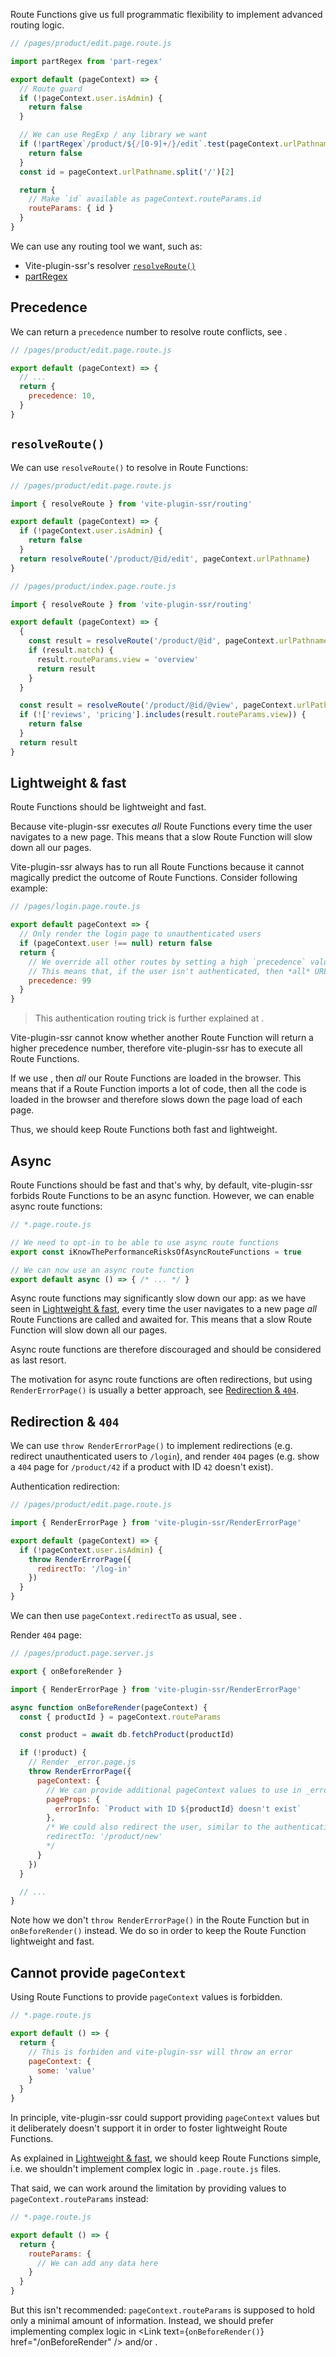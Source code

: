 
Route Functions give us full programmatic flexibility to implement advanced routing logic.

```js
// /pages/product/edit.page.route.js

import partRegex from 'part-regex'

export default (pageContext) => {
  // Route guard
  if (!pageContext.user.isAdmin) {
    return false
  }

  // We can use RegExp / any library we want
  if (!partRegex`/product/${/[0-9]+/}/edit`.test(pageContext.urlPathname)) {
    return false
  }
  const id = pageContext.urlPathname.split('/')[2]

  return {
    // Make `id` available as pageContext.routeParams.id
    routeParams: { id }
  }
}
```

We can use any routing tool we want, such as:
 - Vite-plugin-ssr's <Link text="Route String" href="/route-string" /> resolver [`resolveRoute()`](#resolveroute)
 - [partRegex](https://github.com/brillout/part-regex)


## Precedence

We can return a `precedence` number to resolve route conflicts, see <Link href="/routing-precedence" />.

```js
// /pages/product/edit.page.route.js

export default (pageContext) => {
  // ...
  return {
    precedence: 10,
  }
}
```

## `resolveRoute()`

We can use `resolveRoute()` to resolve <Link text="Route Strings" href="/route-string" /> in Route Functions:

```js
// /pages/product/edit.page.route.js

import { resolveRoute } from 'vite-plugin-ssr/routing'

export default (pageContext) => {
  if (!pageContext.user.isAdmin) {
    return false
  }
  return resolveRoute('/product/@id/edit', pageContext.urlPathname)
}
```

```js
// /pages/product/index.page.route.js

import { resolveRoute } from 'vite-plugin-ssr/routing'

export default (pageContext) => {
  {
    const result = resolveRoute('/product/@id', pageContext.urlPathname)
    if (result.match) {
      result.routeParams.view = 'overview'
      return result
    }
  }

  const result = resolveRoute('/product/@id/@view', pageContext.urlPathname)
  if (!['reviews', 'pricing'].includes(result.routeParams.view)) {
    return false
  }
  return result
}
```


## Lightweight & fast

Route Functions should be lightweight and fast.

Because vite-plugin-ssr executes *all* Route Functions every time the user navigates to a new page. This means that a slow Route Function will slow down all our pages.

Vite-plugin-ssr always has to run all Route Functions because it cannot magically predict the outcome of Route Functions. Consider following example:

```js
// /pages/login.page.route.js

export default pageContext => {
  // Only render the login page to unauthenticated users
  if (pageContext.user !== null) return false
  return {
    // We override all other routes by setting a high `precedence` value of `99`.
    // This means that, if the user isn't authenticated, then *all* URLs render the login page.
    precedence: 99
  }
}
```

> This authentication routing trick is further explained at <Link href="/page-redirection#authentication" />.

Vite-plugin-ssr cannot know whether another Route Function will return a higher precedence number, therefore vite-plugin-ssr has to execute all Route Functions.

If we use <Link text="Client Routing" href="/client-routing" />, then *all* our Route Functions are loaded in the browser. This means that if a Route Function imports a lot of code, then all the code is loaded in the browser and therefore slows down the page load of each page.

Thus, we should keep Route Functions both fast and lightweight.


## Async

Route Functions should be fast and that's why, by default, vite-plugin-ssr forbids Route Functions to be an async function. However, we can enable async route functions:

```js
// *.page.route.js

// We need to opt-in to be able to use async route functions
export const iKnowThePerformanceRisksOfAsyncRouteFunctions = true

// We can now use an async route function
export default async () => { /* ... */ }
```

Async route functions may significantly slow down our app: as we have seen in [Lightweight & fast](#lightweight-fast), every time the user navigates to a new page *all* Route Functions are called and awaited for. This means that a slow Route Function will slow down all our pages.

Async route functions are therefore discouraged and should be considered as last resort.

The motivation for async route functions are often redirections, but using `RenderErrorPage()` is usually a better approach, see [Redirection & `404`](#redirection-404).


## Redirection & `404`

We can use `throw RenderErrorPage()` to implement redirections (e.g. redirect unauthenticated users to `/login`), and render `404` pages (e.g. show a `404` page for `/product/42` if a product with ID `42` doesn't exist).

Authentication redirection:

```js
// /pages/product/edit.page.route.js

import { RenderErrorPage } from 'vite-plugin-ssr/RenderErrorPage'

export default (pageContext) => {
  if (!pageContext.user.isAdmin) {
    throw RenderErrorPage({
      redirectTo: '/log-in'
    })
  }
}
```

We can then use `pageContext.redirectTo` as usual, see <Link href="/page-redirection" />.

Render `404` page:

```js
// /pages/product.page.server.js

export { onBeforeRender }

import { RenderErrorPage } from 'vite-plugin-ssr/RenderErrorPage'

async function onBeforeRender(pageContext) {
  const { productId } = pageContext.routeParams

  const product = await db.fetchProduct(productId)

  if (!product) {
    // Render _error.page.js
    throw RenderErrorPage({
      pageContext: {
        // We can provide additional pageContext values to use in _error.page.js
        pageProps: {
          errorInfo: `Product with ID ${productId} doesn't exist`
        },
        /* We could also redirect the user, similar to the authentication redirection above
        redirectTo: '/product/new'
        */
      }
    })
  }

  // ...
}
```

Note how we don't `throw RenderErrorPage()` in the Route Function but in `onBeforeRender()` instead. We do so in order to keep the Route Function lightweight and fast.


## Cannot provide `pageContext`

Using Route Functions to provide `pageContext` values is forbidden.

```js
// *.page.route.js

export default () => {
  return {
    // This is forbiden and vite-plugin-ssr will throw an error
    pageContext: {
      some: 'value'
    }
  }
}
```

In principle, vite-plugin-ssr could support providing `pageContext` values but it deliberately doesn't support it in order to foster lightweight Route Functions.

As explained in [Lightweight & fast](#lightweight-fast), we should keep Route Functions simple, i.e. we shouldn't implement complex logic in `.page.route.js` files.

That said, we can work around the limitation by providing values to `pageContext.routeParams` instead:

```js
// *.page.route.js

export default () => {
  return {
    routeParams: {
      // We can add any data here
    }
  }
}
```

But this isn't recommended: `pageContext.routeParams` is supposed to hold only a minimal amount of information. Instead, we should prefer implementing complex logic in <Link text={<code>onBeforeRender()</code>} href="/onBeforeRender" /> and/or <Link text="custom exports/hooks" href="/exports" />.
